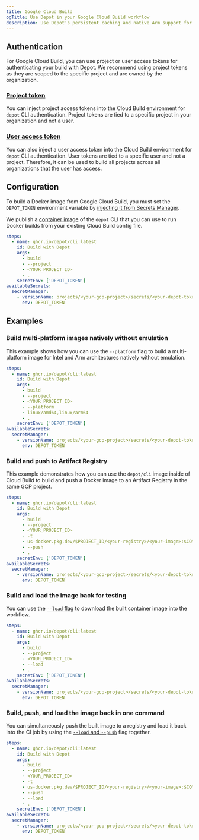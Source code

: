 ```yaml
---
title: Google Cloud Build
ogTitle: Use Depot in your Google Cloud Build workflow
description: Use Depot's persistent caching and native Arm support for faster Docker image builds in Google Cloud Build
---
```


## Authentication

For Google Cloud Build, you can use project or user access tokens for authenticating your build with Depot. We recommend using project tokens as they are scoped to the specific project and are owned by the organization.

### [Project token](/docs/cli/authentication#project-tokens)

You can inject project access tokens into the Cloud Build environment for `depot` CLI authentication. Project tokens are tied to a specific project in your organization and not a user.

### [User access token](/docs/cli/authentication#user-access-tokens)

You can also inject a user access token into the Cloud Build environment for `depot` CLI authentication. User tokens are tied to a specific user and not a project. Therefore, it can be used to build all projects across all organizations that the user has access.

## Configuration

To build a Docker image from Google Cloud Build, you must set the `DEPOT_TOKEN` environment variable by [injecting it from Secrets Manager](https://cloud.google.com/build/docs/securing-builds/use-secrets#example_accessing_secrets_from_scripts_and_processes).

We publish a [container image](https://github.com/depot/cli/pkgs/container/cli) of the `depot` CLI that you can use to run Docker builds from your existing Cloud Build config file.

```yaml showLineNumbers
steps:
  - name: ghcr.io/depot/cli:latest
    id: Build with Depot
    args:
      - build
      - --project
      - <YOUR_PROJECT_ID>
      - .
    secretEnv: ['DEPOT_TOKEN']
availableSecrets:
  secretManager:
    - versionName: projects/<your-gcp-project>/secrets/<your-depot-token-secret-name>/versions/latest
      env: DEPOT_TOKEN
```

## Examples

### Build multi-platform images natively without emulation

This example shows how you can use the `--platform` flag to build a multi-platform image for Intel and Arm architectures natively without emulation.

```yaml showLineNumbers
steps:
  - name: ghcr.io/depot/cli:latest
    id: Build with Depot
    args:
      - build
      - --project
      - <YOUR_PROJECT_ID>
      - --platform
      - linux/amd64,linux/arm64
      - .
    secretEnv: ['DEPOT_TOKEN']
availableSecrets:
  secretManager:
    - versionName: projects/<your-gcp-project>/secrets/<your-depot-token-secret-name>/versions/latest
      env: DEPOT_TOKEN
```

### Build and push to Artifact Registry

This example demonstrates how you can use the `depot/cli` image inside of Cloud Build to build and push a Docker image to an Artifact Registry in the same GCP project.

```yaml showLineNumbers
steps:
  - name: ghcr.io/depot/cli:latest
    id: Build with Depot
    args:
      - build
      - --project
      - <YOUR_PROJECT_ID>
      - -t
      - us-docker.pkg.dev/$PROJECT_ID/<your-registry>/<your-image>:$COMMIT_SHA
      - --push
      - .
    secretEnv: ['DEPOT_TOKEN']
availableSecrets:
  secretManager:
    - versionName: projects/<your-gcp-project>/secrets/<your-depot-token-secret-name>/versions/latest
      env: DEPOT_TOKEN
```

### Build and load the image back for testing

You can use the [`--load` flag](/docs/cli/reference#depot-build) to download the built container image into the workflow.

```yaml showLineNumbers
steps:
  - name: ghcr.io/depot/cli:latest
    id: Build with Depot
    args:
      - build
      - --project
      - <YOUR_PROJECT_ID>
      - --load
      - .
    secretEnv: ['DEPOT_TOKEN']
availableSecrets:
  secretManager:
    - versionName: projects/<your-gcp-project>/secrets/<your-depot-token-secret-name>/versions/latest
      env: DEPOT_TOKEN
```

### Build, push, and load the image back in one command

You can simultaneously push the built image to a registry and load it back into the CI job by using the [`--load` and `--push`](/docs/cli/reference#depot-build) flag together.

```yaml showLineNumbers
steps:
  - name: ghcr.io/depot/cli:latest
    id: Build with Depot
    args:
      - build
      - --project
      - <YOUR_PROJECT_ID>
      - -t
      - us-docker.pkg.dev/$PROJECT_ID/<your-registry>/<your-image>:$COMMIT_SHA
      - --push
      - --load
      - .
    secretEnv: ['DEPOT_TOKEN']
availableSecrets:
  secretManager:
    - versionName: projects/<your-gcp-project>/secrets/<your-depot-token-secret-name>/versions/latest
      env: DEPOT_TOKEN
```
